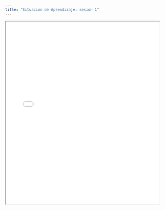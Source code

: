 ```yaml
---
title: "Situación de Aprendizaje: sesión 1"
---
```

  
  <iframe
      src="situacion-sesion1.pdf"
      width="100%"
      height="600px"
  ></iframe>